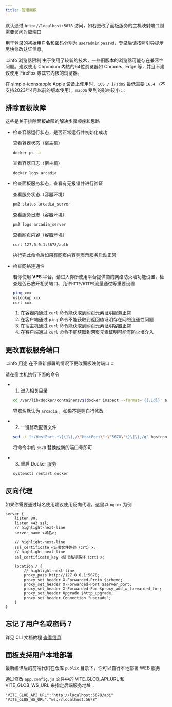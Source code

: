 ---
title: 管理面板
---

默认通过 `http://localhost:5678` 访问，如若更改了面板服务的主机映射端口则需要访问对应端口

用于登录的初始用户名和密码分别为 `useradmin` `passwd`，登录后请按照引导提示尽快修改认证信息。

:::info 浏览器限制
由于使用了较新的技术，一些旧版本的浏览器可能存在兼容性问题。建议使用 Chromium 内核的64位浏览器如 Chrome、Edge 等，并且不建议使用 FireFox 等其它内核的浏览器。

在 <Icon>simple-icons\:apple</Icon> Apple 设备上使用时，`iOS / iPadOS` 最低需要 `16.4` （不支持2023年4月以前的版本使用），`macOS` 受到的影响较小
:::

## 排除面板故障

这些是关于排除面板故障的解决步骤顺序和思路

- 检查容器运行状态，是否正常运行并初始化成功

  查看容器状态（宿主机）
  ```bash
  docker ps -a
  ```
  查看容器日志（宿主机）
  ```bash
  docker logs arcadia
  ```

- 检查面板服务状态，查看有无报错并进行验证

  查看服务状态（容器环境）
  ```bash
  pm2 status arcadia_server
  ```
  查看服务日志（容器环境）
  ```bash
  pm2 logs arcadia_server
  ```
  查看网页内容（容器环境）
  ```bash
  curl 127.0.0.1:5678/auth
  ```

  执行完此命令后如果有网页内容则表示服务启动正常

- 检查网络连通性

  若你使用 **VPS** 平台，请进入你所使用平台提供商的网络防火墙功能设置，检查是否已放开相关端口、允许`HTTP/HTTPS`流量通过等重要设置

  ```bash
  ping xxx
  nslookup xxx
  curl xxx
  ```
  1. 在容器内通过 `curl` 命令能获取到网页元素证明服务正常
  2. 在客户端通过 `ping` 命令不能获取到返回值证明存在网络连通性问题
  3. 在宿主机通过 `curl` 命令能获取到网页元素证明容器正常
  4. 在客户端通过 `curl` 命令不能获取到网页元素证明可能有防火墙介入

## 更改面板服务端口

:::info 用途
在不重新部署的情况下更改面板映射端口
:::

请在宿主机执行下面的命令

- 1. 进入相关目录

  ```bash
  cd /var/lib/docker/containers/$(docker inspect --format='{{.Id}}' arcadia)
  ```
  容器名默认为 `arcadia` ，如果不是则自行修改

- 2. 一键修改配置文件

  ```bash
  sed -i "s/HostPort.*\}\]\},/\"HostPort\":\"5678\"\}\]\},/g" hostconfig.json
  ```
  将命令中的 `5678` 替换成新的端口号即可

- 3. 重启 Docker 服务

  ```bash
  systemctl restart docker
  ```

## 反向代理

如果你需要通过域名使用建议使用反向代理，这里以 `nginx` 为例

```nginx
server {
    listen 80;
    listen 443 ssl;
    // highlight-next-line
    server_name <域名>;

    // highlight-next-line
    ssl_certificate <证书文件路径（crt）>;
    // highlight-next-line
    ssl_certificate_key <证书私钥路径（crt）>;

    location / {
        // highlight-next-line
        proxy_pass http://127.0.0.1:5678;
        proxy_set_header X-Forwarded-Proto $scheme;
        proxy_set_header X-Forwarded-Port $server_port;
        proxy_set_header X-Forwarded-For $proxy_add_x_forwarded_for;
        proxy_set_header Upgrade $http_upgrade;
        proxy_set_header Connection "upgrade";
    }
}
```

## 忘记了用户名或密码？

详见 CLI 文档教程 [查看信息](/docs/cli/server/service#查看信息)

## 面板支持用户本地部署

最新编译后的前端代码在仓库 `public` 目录下，你可以自行本地部署 WEB 服务

通过修改 `app.config.js` 文件中的 VITE_GLOB_API_URL 和 VITE_GLOB_WS_URL 来指定后端服务地址：

`"VITE_GLOB_API_URL":"http://localhost:5678/api"`  
`"VITE_GLOB_WS_URL":"ws://localhost:5678"`
